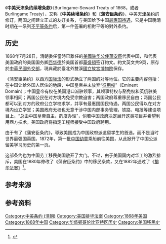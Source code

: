 {{Infobox Treaty
| name                = 中美天津条约续增条款
| long_name           = 
| image               = 
| image_width         = 
| border              = 
| caption             = 
| type                =
| date_drafted        = 
| date_signed         = 1868年7月28日<ref>{{cite web|url=https://www.encyclopedia.com/history/united-states-and-canada/us-history/1868-united-states-china-treaty-peace-amity-and|title=Burlingame Treaty|publisher=encyclopedia.com|accessdate=March 25, 2018|archive-date=2018-07-03|archive-url=https://web.archive.org/web/20180703133558/https://www.encyclopedia.com/history/united-states-and-canada/us-history/1868-united-states-china-treaty-peace-amity-and|dead-url=no}}</ref>
| location_signed     = [[华盛顿哥伦比亚特区|华盛顿]]
| date_sealed         =
| date_effective      =  
| condition_effective = 
| date_expiration     =
| signatories         = {{flagicon image|Flag of China (1862–1889).svg|border=no}} [[清朝|大清帝国政府]]委任[[蒲安臣|蒲安臣]]<hr/>{{flagicon image|Flag of the United States (1867–1877).svg}} [[合众国|合众国政府]][[美国国务卿|国务卿]][[威廉·H·苏厄德|西华德]]
| depositor           = {{ROC}}[[國立故宮博物院|國立故宮博物院]]
| language            = 中文（文言）、英文
}}
《'''中美天津条约续增条款'''》（Burlingame-Seward Treaty of 1868，或者Burlingame Treaty），又称《'''中美续增条约'''》和《'''蒲安臣条约'''》，中美[[天津条约|天津条约]]的修订，两国之间建立正式的友好关系，与美国给予中国[[最惠国待遇|最惠国待遇]]，它是中国晚清时期在一系列[[不平等条约|不平等条约]]后，第一件签署的相對平等的對外条约。

==历史==
1868年7月28日，清朝委任當時已離任的[[美国驻华大使列表|美國驻华公使]][[蒲安臣|蒲安臣]]代表中国，和代表美国政府的美国国务卿[[威廉·H·苏厄德|西华德]]於美国首都[[华盛顿哥伦比亚特区|華盛頓]]签订約文。約文英文共9頁，原存於[[中華民國外交部|中華民國外交部]]，現典藏於臺北外雙溪[[國立故宮博物院|國立故宮博物院]]保存。

《蒲安臣条约》以西方[[国际法|国际法]]的形式确立了两国的对等地位。它的主要内容包括：在中国让给外国人居住的地段，中国皇帝并未放弃“[[土地征收|征用权]]”（Eminent Domain）；中国皇帝有权在美国港口派驻领事，其领事特权与豁免权和英俄驻美领事相同；两国公民在对方境内免受宗教迫害；两国政府尊重移民自由；两国公民都可以到对方的政府公立学校求学，并享有最惠国国民待遇，两国公民得以在对方境内设立学堂；美国政府无权也无意干涉中国内部事务管理，铁路、电报等建设项目上，“总由中国皇帝自主，酌度办理”，倘若中国政府决定展开这类项目并希望利用西方技术，美国政府将指定工程师接受中国政府聘用。

由于有了《蒲安臣条约》，導致美国成为中国政府派遣留学生的首选，而不是当时世界最强国英国。1872年，第一批[[中国留美幼童|中国幼童]]乘船前往美国，从此掀开了中国公派留美学习历史的第一页。

这部条约也为中国劳工移民美国敞开了大门。不过，由于美国国内对华工的激烈排斥，美国在1880年修改了《蒲安臣条约》中的移民条款，又在1882年通过了《[[排华法案|排华法案]]》<ref>{{Cite web |url=http://www1.voanews.com/chinese/news/ANSON-BURLINGAME-20100619-96713474.html |title=中国第一个现代外交使团 |access-date=2010-07-17 |archive-url=https://web.archive.org/web/20100731102406/http://www1.voanews.com/chinese/news/ANSON-BURLINGAME-20100619-96713474.html |archive-date=2010-07-31 |dead-url=yes }}</ref>。

==参考来源==
{{reflist}}
{{wikisource|中美天津條約續增條款}}
{{wikisourcelang|en|Burlingame Treaty}}

==参考资料== 
{{Reflist|2}} 

{{VOA}}
[[Category:中美条约_(清朝)|Category:中美条约 (清朝)]]
[[Category:美国排华法案|Category:美国排华法案]]
[[Category:1868年美国|Category:1868年美国]]
[[Category:1868年中国|Category:1868年中国]]
[[Category:华盛顿哥伦比亚特区历史|Category:华盛顿哥伦比亚特区历史]]
[[Category:美国移民史|Category:美国移民史]]